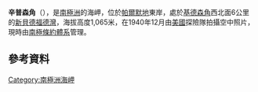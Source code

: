 {{Coord|73|21|S|60|59|W||display=title}}

'''辛普森角'''（{{lang-en|Simpson Head}}），是[[南極洲|南極洲]]的海岬，位於[[帕爾默地|帕爾默地]]東岸，處於[[基德森角|基德森角]]西北面6公里的[[新貝德福德灣|新貝德福德灣]]，海拔高度1,065米，在1940年12月由[[美國|美國]]探險隊拍攝空中照片，現時由[[南極條約體系|南極條約體系]]管理。

==參考資料==
{{usgs-gazetteer}}

{{Antarctica-geo-stub}}
[[Category:南極洲海岬|Category:南極洲海岬]]